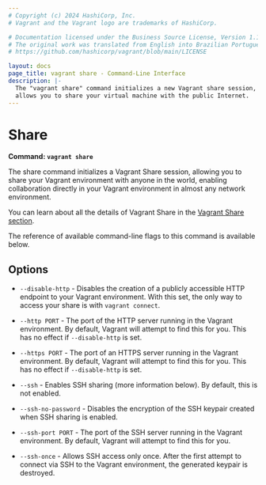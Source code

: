 ```yaml
---
# Copyright (c) 2024 HashiCorp, Inc.
# Vagrant and the Vagrant logo are trademarks of HashiCorp.

# Documentation licensed under the Business Source License, Version 1.1.
# The original work was translated from English into Brazilian Portuguese.
# https://github.com/hashicorp/vagrant/blob/main/LICENSE

layout: docs
page_title: vagrant share - Command-Line Interface
description: |-
  The "vagrant share" command initializes a new Vagrant share session, which
  allows you to share your virtual machine with the public Internet.
---
```


# Share

**Command: `vagrant share`**

The share command initializes a Vagrant Share session, allowing you to
share your Vagrant environment with anyone in the world, enabling collaboration
directly in your Vagrant environment in almost any network environment.

You can learn about all the details of Vagrant Share in the
[Vagrant Share section](/vagrant/docs/share/).

The reference of available command-line flags to this command
is available below.

## Options

- `--disable-http` - Disables the creation of a publicly accessible
  HTTP endpoint to your Vagrant environment. With this set, the only way
  to access your share is with `vagrant connect`.

- `--http PORT` - The port of the HTTP server running in the Vagrant
  environment. By default, Vagrant will attempt to find this for you.
  This has no effect if `--disable-http` is set.

- `--https PORT` - The port of an HTTPS server running in the Vagrant
  environment. By default, Vagrant will attempt to find this for you.
  This has no effect if `--disable-http` is set.

- `--ssh` - Enables SSH sharing (more information below). By default, this
  is not enabled.

- `--ssh-no-password` - Disables the encryption of the SSH keypair created
  when SSH sharing is enabled.

- `--ssh-port PORT` - The port of the SSH server running in the Vagrant
  environment. By default, Vagrant will attempt to find this for you.

- `--ssh-once` - Allows SSH access only once. After the first attempt to
  connect via SSH to the Vagrant environment, the generated keypair is
  destroyed.
